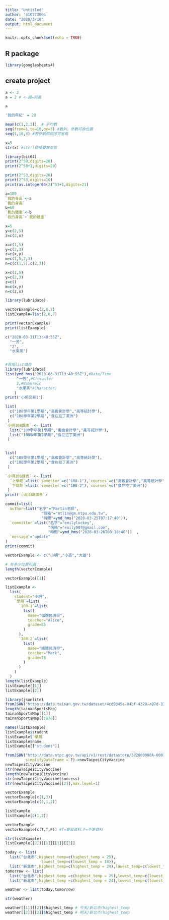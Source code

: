 ```yaml
---
title: "Untitled"
author: '410773004'
date: "2020/3/18"
output: html_document
---
```


```r
knitr::opts_chunk$set(echo = TRUE)
```

## R package

```r
library(googlesheets4)
```

## create project
```r
a <- 2 
a = 2 # <-跟=同義
```

```r
a
```

```r
'我的年紀' = 20
```

```r
mean(c(1,2,3))  # 平均數
seq(from=1,to=10,by=3) #數列，參數可換位置
seq(1,10,3) #若參數照順序可省略
```


```r
x=5
str(x) #str()檢視變數型態
```

```r
library(bit64)
print(2^50,digits=20)
print(2^50+1,digits=20)

print(2^53,digits=20)
print(2^53,digits=10)
print(as.integer64(2)^53+1,digits=21)
```

```r
a=180
`我的身高`<-a
`我的身高`
b=60
`我的體重`<-b
`我的身高`+`我的體重`
```

```r
x=5
y=c(2,5)
z=c(2,x)
```

```r
x=c(1,5)
y=c(2,3)
z=c(x,y)
m=c(1,5,2,3)
n=c(c(1,5),c(2,3))
```

```r
x=c(1,5)
y=c(2,3)
z=c()
m=c(x,y)
n=c(z,x)
```


```r
library(lubridate)
```



```r
vectorExample=c(2,6,7)
listExample=list(2,6,7)

print(vectorExample)
print(listExample)
```

```r
c("2020-03-31T13:40:55Z",
  "一芳",
  "2",
  "水果茶")


#若用list儲存
library(lubridate)
list(ymd_hms("2020-03-31T13:40:55Z"),#Date/Time
     "一芳",#Character
     2,#Numereic
     "水果茶"#Character)
    )
print('小明交易1')
```

```r
list(
  c("108學年第1學期","高級會計學","高等統計學"),
  c("108學年第2學期","食在拉丁美洲")
 )
`小明108課表` <- list(
  list("108學年第1學期","高級會計學","高等統計學"),
  list("108學年第2學期","食在拉丁美洲")
 )


list(
  c("108學年第1學期","高級會計學","高等統計學"),
  c("108學年第2學期","食在拉丁美洲")
 )

`小明108課表` <- list(
  `上學期`=list(`semester`=c("108-1"),`courses`=c("高級會計學","高等統計學")),
  `下學期`=list(`semester`=c("108-2"),`courses`=c("食在拉丁美洲"))
 )
print(`小明108課表`)

```

```r
commit=list(
  author=list("名字"="Martin老師",
                "信箱"="mtlin@gm.ntpu.edu.tw",
                "時間"=ymd_hms("2020-03-25T07:17:40")),
  `committer`=list("名字"="emilyluckey",
                   "信箱"="emily007@gmail.com",
                   "時間"=ymd_hms("2020-03-26T08:18:40"))  ,
  `message`="update"
)
print(commit)

```

```r
vectorExample <- c("小明","小英","大雄")

# 有多少位置可選：
length(vectorExample)

vectorExample[[1]]
```

```r
listExample <- 
  list(
    student="小明",
    `學期`=list(
      `108-1`=list(
        list(
          name="個體經濟學",
          teacher="Alice",
          grade=85
        )
      ),
      `108-2`=list(
        list(
          name="總體經濟學",
          teacher="Mark",
          grade=78
        )
      )
    )
  )
length(listExample)
listExample[[1]]
listExample[[2]]
```

```r
library(jsonlite)
fromJSON("https://data.tainan.gov.tw/dataset/4cd9345a-04bf-4328-a97d-314ff78b4763/resource/afc025fc-1ef4-447c-b785-a680391d0ca1/download/tnsport2.json", simplifyDataFrame = F) -> tainanSportsMap
length(tainanSportsMap)
tainanSportsMap[[1]]
tainanSportsMap[[1076]]
```

```r
names(listExample)
listExample$student
listExample$`學期`
listExample$name
listExample[["student"]]
```

```r
fromJSON("http://data.ntpc.gov.tw/api/v1/rest/datastore/382000000A-000157-002",
         simplifyDataFrame = F)->newTaipeiCityVaccine
newTaipeiCityVaccine
str(newTaipeiCityVaccine)
length(newTaipeiCityVaccine)
str(newTaipeiCityVaccine$success)
str(newTaipeiCityVaccine[[2]],max.level=1)

```

```r
vectorExample
vectorExample[c(1,3)]
vectorExample[c(3,1,2)]
```

```r
listExample
listExample[c(1,2)]

```

```r
vectorExample
vectorExample[c(T,T,F)] #T=要留資料,F=不要資料
```

```r
str(listExample)
listExample[[2]][[1]][[1]][[2]]
```


```r
today <- list(
  list("台北市",highest_temp=c(highest_temp = 25),
                lowest_temp=c(lowest_temp = 18)),
  list("新北市",highest_temp=c(highest_temp = 24),lowest_temp=c(lowest_temp = 15)))
tomorrow <- list(
  list("台北市",highest_temp =c(highest_temp = 25),lowest_temp=c(lowest_temp = 18)),
  list("新北市",highest_temp =c(highest_temp = 24),lowest_temp=c(lowest_temp = 15)))

weather <- list(today,tomorrow)

str(weather)

```

```r
weather[[1]][[2]]$highest_temp # 今天/新北市/highest_temp
weather[[2]][[2]]$highest_temp # 明天/新北市/highest_temp

```



































